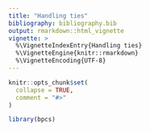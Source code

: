 ```yaml
---
title: "Handling ties"
bibliography: bibliography.bib
output: rmarkdown::html_vignette
vignette: >
  %\VignetteIndexEntry{Handling ties}
  %\VignetteEngine{knitr::rmarkdown}
  %\VignetteEncoding{UTF-8}
---
```


```r
knitr::opts_chunk$set(
  collapse = TRUE,
  comment = "#>"
)
```

```r
library(bpcs)
```
